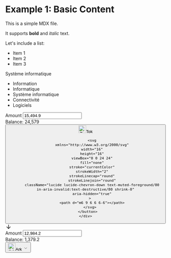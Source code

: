 # Example 1: Basic Content

This is a simple MDX file.

It supports **bold** and *italic* text.

Let's include a list:
- Item 1
- Item 2
- Item 3

Système informatique
-	Information
-	Informatique
-	Système informatique
-	Connectivité
-	Logiciels


<div className="relative flex flex-col items-center gap-1 mb-4">
  <div
    data-slot="card"
    className="bg-card text-card-foreground flex rounded-xl shadow-lg dark:inset-shadow-[0_1px_rgb(255_255_255/0.15)] relative w-full flex-row items-center justify-between gap-2 p-5 dark:bg-card/64 [mask-image:radial-gradient(ellipse_26px_24px_at_50%_100%,transparent_0,_transparent_24px,_black_25px)]"
  >
    <div className="grow">
      <div className="react-aria-NumberField" data-rac="">
        <label
          className="sr-only"
          id="react-aria9569396950-«r1i»"
          htmlFor="react-aria9569396950-«r1g»"
          >
          Amount
          </label>
          <input
           aria-labelledby="react-aria9569396950-«r1i»"
          id="react-aria9569396950-«r1g»"
          autoComplete="off"
          inputMode="numeric"
          autoCorrect="off"
          spellCheck="false"
          tabIndex="0"
          aria-roledescription="Number field"
          className="w-full max-w-40 text-2xl font-semibold bg-transparent focus-visible:outline-none py-0.5 px-1 -ml-1 mb-0.5 focus:bg-card/64 rounded-lg appearance-none"
          data-rac=""
          type="text"
          value="15,494.9"
          title=""
        />
      </div>
      <div className="text-xs text-muted-foreground">
        <span className="text-muted-foreground/70">Balance: </span>24,579
      </div>
    </div>
    <div>
      <button
        type="button"
        role="combobox"
        aria-controls="radix-«r1o»"
        aria-expanded="false"
        aria-autocomplete="none"
        dir="ltr"
        data-state="closed"
        data-slot="select-trigger"
        className="border-input text-foreground data-[placeholder]:text-muted-foreground focus-visible:border-ring focus-visible:ring-ring/50 aria-invalid:ring-destructive/20 dark:aria-invalid:ring-destructive/40 aria-invalid:border-destructive flex w-full items-center justify-between gap-2 text-sm transition-[color,box-shadow] outline-none focus-visible:ring-[3px] disabled:cursor-not-allowed disabled:opacity-50 *:data-[slot=select-value]:flex *:data-[slot=select-value]:items-center *:data-[slot=select-value]:gap-2 [&_svg]:pointer-events-none [&_svg]:shrink-0 [&>span]:line-clamp-1 p-1 pr-2 h-8 rounded-full [&>span_svg]:text-muted-foreground/80 [&>span]:flex [&>span]:items-center [&>span]:gap-2 [&>span_svg]:shrink-0 border-0 bg-card/64 hover:bg-card/80 shadow-lg inset-shadow-[0_1px_rgb(255_255_255/0.15)]"
      >
        <span data-slot="select-value" style={{pointerEvents: "none"}}
          ><img
            className="shrink-0 rounded-full shadow-[0px_0px_0px_1px_rgba(0,0,0,0.04),0_1px_1px_rgba(0,0,0,0.05),0_2px_2px_rgba(0,0,0,0.05),0_2px_4px_rgba(0,0,0,0.05)]"
            width="24"
            height="24"
            alt="Tok"
            src="https://res.cloudinary.com/dlzlfasou/image/upload/v1741861900/coin-02-sm-dark_iqldgv.svg"
          /><span className="truncate uppercase text-xs font-medium"
            >Tok</span></span>
          
          <svg
          xmlns="http://www.w3.org/2000/svg"
          width="16"
          height="16"
          viewBox="0 0 24 24"
          fill="none"
          stroke="currentColor"
          strokeWidth="2"
          strokeLinecap="round"
          strokeLinejoin="round"
          className="lucide lucide-chevron-down text-muted-foreground/80 in-aria-invalid:text-destructive/80 shrink-0"
          aria-hidden="true"
        >
          <path d="m6 9 6 6 6-6"></path>
        </svg>
      </button>
    </div>
  </div>
  <div
    className="size-10 flex items-center justify-center rounded-full bg-linear-to-b from-primary to-primary-to inset-shadow-[0_1px_rgb(255_255_255/0.15)] absolute top-1/2 -translate-y-1/2"
    aria-hidden="true">
    <svg
      viewBox="0 0 24 24"
      xmlns="http://www.w3.org/2000/svg"
      width="20"
      height="20"
      fill="currentColor"
      className="remixicon text-primary-foreground"
    >
      <path
        d="M13.0001 16.1716L18.3641 10.8076L19.7783 12.2218L12.0001 20L4.22192 12.2218L5.63614 10.8076L11.0001 16.1716V4H13.0001V16.1716Z"
      ></path>
    </svg>
  </div>
  <div
    data-slot="card"
    className="bg-card text-card-foreground flex rounded-xl shadow-lg dark:inset-shadow-[0_1px_rgb(255_255_255/0.15)] relative w-full flex-row items-center justify-between gap-2 p-5 dark:bg-card/64 [mask-image:radial-gradient(ellipse_26px_24px_at_50%_0%,transparent_0,_transparent_24px,_black_25px)]"
  >
    <div
      className="absolute -top-px left-1/2 -translate-x-1/2 w-[50px] h-[25px] rounded-b-full border-b border-x border-white/15"
      aria-hidden="true"
    ></div>
    <div className="grow">
      <div className="react-aria-NumberField" data-rac="">
        <label
          className="sr-only"
          id="react-aria9569396950-«r1r»"
          htmlFor="react-aria9569396950-«r1p»"
          >Amount</label>
          <input
          aria-labelledby="react-aria9569396950-«r1r»"
          id="react-aria9569396950-«r1p»"
          autoComplete="off"
          inputMode="numeric"
          autoCorrect="off"
          spellCheck="false"
          tabIndex="0"
          aria-roledescription="Number field"
          className="w-full max-w-40 text-2xl font-semibold bg-transparent focus-visible:outline-none py-0.5 px-1 -ml-1 mb-0.5 focus:bg-card/64 rounded-lg appearance-none"
          data-rac=""
          type="text"
          value="12,984.2"
          title=""
        />
      </div>
      <div className="text-xs text-muted-foreground">
        <span className="text-muted-foreground/70">Balance: </span>1,379.2
      </div>
    </div>
    <div>
      <button
        type="button"
        role="combobox"
        aria-controls="radix-«r21»"
        aria-expanded="false"
        aria-autocomplete="none"
        dir="ltr"
        data-state="closed"
        data-slot="select-trigger"
        className="border-input text-foreground data-[placeholder]:text-muted-foreground focus-visible:border-ring focus-visible:ring-ring/50 aria-invalid:ring-destructive/20 dark:aria-invalid:ring-destructive/40 aria-invalid:border-destructive flex w-full items-center justify-between gap-2 text-sm transition-[color,box-shadow] outline-none focus-visible:ring-[3px] disabled:cursor-not-allowed disabled:opacity-50 *:data-[slot=select-value]:flex *:data-[slot=select-value]:items-center *:data-[slot=select-value]:gap-2 [&_svg]:pointer-events-none [&_svg]:shrink-0 [&>span]:line-clamp-1 p-1 pr-2 h-8 rounded-full [&>span_svg]:text-muted-foreground/80 [&>span]:flex [&>span]:items-center [&>span]:gap-2 [&>span_svg]:shrink-0 border-0 bg-card/64 hover:bg-card/80 shadow-lg inset-shadow-[0_1px_rgb(255_255_255/0.15)]"
      >
        <span data-slot="select-value" style={{pointerEvents: "none"}}
          ><img
            className="shrink-0 rounded-full shadow-[0px_0px_0px_1px_rgba(0,0,0,0.04),0_1px_1px_rgba(0,0,0,0.05),0_2px_2px_rgba(0,0,0,0.05),0_2px_4px_rgba(0,0,0,0.05)]"
            width="24"
            height="24"
            alt="Ark"
            src="https://res.cloudinary.com/dlzlfasou/image/upload/v1741861900/coin-01-sm-dark_hkrvvm.svg"
          /><span className="truncate uppercase text-xs font-medium"
            >Ark</span></span>
        <svg
          xmlns="http://www.w3.org/2000/svg"
          width="16"
          height="16"
          viewBox="0 0 24 24"
          fill="none"
          stroke="currentColor"
          strokeWidth="2"
          strokeLinecap="round"
          strokeLinejoin="round"
          className="lucide lucide-chevron-down text-muted-foreground/80 in-aria-invalid:text-destructive/80 shrink-0"
          aria-hidden="true"
        >
          <path d="m6 9 6 6 6-6"></path>
        </svg>
      </button>
    </div>
  </div>
</div>
